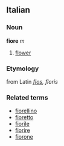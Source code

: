 ==Italian==
===Noun===
'''fiore''' ''m''

# [[flower]]

===Etymology===
from Latin ''[[flos]], floris''

===Related terms===
*[[fiorellino]]
*[[fioretto]]
*[[fiorile]]
*[[fiorire]]
*[[fiorone]]